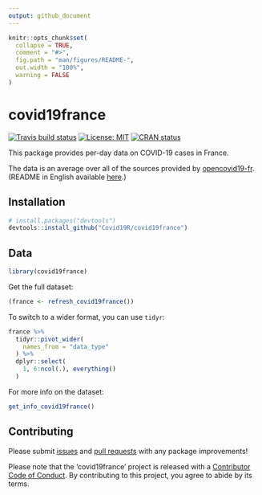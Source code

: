 ```yaml
---
output: github_document
---
```


```r
knitr::opts_chunk$set(
  collapse = TRUE,
  comment = "#>",
  fig.path = "man/figures/README-",
  out.width = "100%",
  warning = FALSE
)
```

# covid19france

<!-- badges: start -->
[![Travis build status](https://travis-ci.org/Covid19R/covid19france.svg?branch=master)](https://travis-ci.org/Covid19R/covid19france)
[![License: MIT](https://img.shields.io/badge/License-MIT-blue.svg)](https://opensource.org/licenses/MIT)
[![CRAN status](https://www.r-pkg.org/badges/version/covid19france)](https://CRAN.R-project.org/package=covid19france)
<!-- badges: end -->

This package provides per-day data on COVID-19 cases in France.

The data is an average over all of the sources provided by [opencovid19-fr](https://github.com/opencovid19-fr/data). (README in English available [here](https://github.com/opencovid19-fr/data/blob/master/README.en.md).)

## Installation

``` r
# install.packages("devtools")
devtools::install_github("Covid19R/covid19france")
```
## Data

```r
library(covid19france)
```

Get the full dataset:

```r
(france <- refresh_covid19france())
```

To switch to a wider format, you can use `tidyr`:

```r
france %>% 
  tidyr::pivot_wider(
    names_from = "data_type"
  ) %>% 
  dplyr::select(
    1, 6:ncol(.), everything()
  )
```

For more info on the dataset:

```r
get_info_covid19france()
```

## Contributing

Please submit [issues](https://github.com/Covid19R/covid19france/issues) and [pull requests](https://github.com/Covid19R/covid19france/pulls) with any package improvements!

Please note that the 'covid19france' project is released with a
[Contributor Code of Conduct](https://github.com/Covid19R/covid19france/blob/master/CODE_OF_CONDUCT.md).
By contributing to this project, you agree to abide by its terms.
